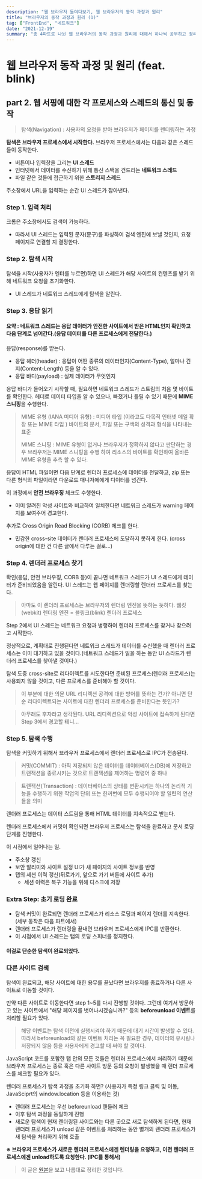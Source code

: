 ```yaml
---
description: "웹 브라우저 들여다보기, 웹 브라우저의 동작 과정과 원리"
title: "브라우저의 동작 과정과 원리 (1)"
tag: ["FrontEnd", "네트워크"]
date: "2021-12-19"
summary: "총 4파트로 나뉜 웹 브라우저의 동작 과정과 원리에 대해서 하나씩 공부하고 정리해봅니다."
---
```


# 웹 브라우저 동작 과정 및 원리 (feat. blink)

## part 2. 웹 서핑에 대한 각 프로세스와 스레드의 통신 및 동작

> 탐색(Navigation) : 사용자의 요청을 받아 브라우저가 페이지를 렌더링하는 과정

**탐색은 브라우저 프로세스에서 시작한다.**
브라우저 프로세스에서는 다음과 같은 스레드들이 동작한다.

- 버튼이나 입력창을 그리는 **UI 스레드**
- 인터넷에서 데이터를 수신하기 위해 통신 스택을 건드리는 **네트워크 스레드**
- 파일 같은 것들에 접근하기 위한 **스토리지 스레드**

주소창에서 URL을 입력하는 순간 UI 스레드가 잡아낸다.

### Step 1. 입력 처리

크롬은 주소창에서도 검색이 가능하다.

- 따라서 UI 스레드는 입력된 문자(문구)를 파싱하여 검색 엔진에 보낼 것인지, 요청 페이지로 연결할 지 결정한다.

### Step 2. 탐색 시작

탐색을 시작(사용자가 엔터를 누르면)하면 UI 스레드가 해당 사이트의 컨텐츠를 받기 위해 네트워크 요청을 초기화한다.

- UI 스레드가 네트워크 스레드에게 탐색을 알린다.

### Step 3. 응답 읽기

#### 요약 : 네트워크 스레드는 응답 데이터가 안전한 사이트에서 받은 HTML인지 확인하고 다음 단계로 넘어간다.(응답 데이터를 다른 프로세스에게 전달한다.)

응답(response)를 받는다.

- 응답 헤더(header) : 응답이 어떤 종류의 데이터인지(Content-Type), 얼마나 긴 지(Content-Length) 등을 알 수 있다.
- 응답 바디(payload) : 실제 데이터가 무엇인지

응답 바디가 들어오기 시작할 때, 필요하면 네트워크 스레드가 스트림의 처음 몇 바이트를 확인한다. 헤더로 데이터 타입을 알 수 있으나, 빠졌거나 틀릴 수 있기 때문에 **MIME 스니핑**을 수행한다.

> MIME 유형 (IANA 미디어 유형) : 미디어 타입 (이라고도 다목적 인터넷 메일 확장 또는 MIME 타입 ) 바이트의 문서, 파일 또는 구색의 성격과 형식을 나타내는 표준
>
> MIME 스니핑 : MIME 유형이 없거나 브라우저가 정확하지 않다고 판단하는 경우 브라우저는 MIME 스니핑을 수행 하여 리소스의 바이트를 확인하여 올바른 MIME 유형을 추측 할 수 있다.

응답이 HTML 파일이면 다음 단계로 렌더러 프로세스에 데이터를 전달하고, zip 또는 다른 형식의 파일이라면 다운로드 매니저에에게 디이터를 넘긴다.

이 과정에서 **안전 브라우징** 체크도 수행한다.

- 이미 알려진 악성 사이트와 비교하여 일치한다면 네트워크 스레드가 warning 페이지를 보여주어 경고한다.

추가로 Cross Origin Read Blocking (CORB) 체크를 한다.

- 민감한 cross-site 데이터가 렌더러 프로세스에 도달하지 못하게 한다. (cross origin에 대한 건 다른 글에서 다루는 걸로...)

### Step 4. 렌더러 프로세스 찾기

확인(응답, 안전 브라우징, CORB 등)이 끝나면 네트워크 스레드가 UI 스레드에게 데이터가 준비되었음을 알린다. UI 스레드는 웹 페이지를 렌더링할 렌더러 프로세스를 찾는다.

> 아마도 이 렌더러 프로세스는 브라우저의 렌더링 엔진을 뜻하는 듯하다.
> 웹킷(webkit) 렌더링 엔진 = 블링크(blink) 렌더러 프로세스

Step 2에서 UI 스레드는 네트워크 요청과 병행하여 렌더러 프로세스를 찾거나 찾으려고 시작한다.

정상적으로, 계획대로 진행된다면 네트워크 스레드가 데이터를 수신했을 때 렌더러 프로세스는 이미 대기하고 있을 것이다.(네트워크 스레드가 일을 하는 동안 UI 스라드가 렌더러 프로세스를 찾아낼 것이다.)

탐색 도중 cross-site로 리다이렉트를 시도한다면 준비된 프로세스(렌더러 프로세스)는 사용되지 않을 것이고, 다른 프로세스를 준비해야 할 것이다.

> 이 부분에 대한 의문
> URL 리디렉션 공격에 대한 방어를 뜻하는 건가? 아니면 단순 리다이렉트되는 사이트에 대한 렌더러 프로세스를 준비한다는 뜻인가?

> 아무래도 후자라고 생각된다. URL 리디렉션으로 악성 사이트에 접속하게 된다면 Step 3에서 경고할 테니...

### Step 5. 탐색 수행

탐색을 커밋하기 위해서 브라우저 프로세스에서 렌더러 프로세스로 IPC가 전송된다.

> 커밋(COMMIT) : 아직 저장되지 않은 데이터를 데이터베이스(DB)에 저장하고 트랜잭션을 종료시키는 것으로 트랜잭션을 제어하는 명령어 중 하나

> 트랜잭션(Transaction) : 데이터베이스의 상태를 변환시키는 하나의 논리적 기능을 수행하기 위한 작업의 단위 또는 한꺼번에 모두 수행되어야 할 일련의 연산들을 의미

렌더러 프로세스는 데이터 스트림을 통해 HTML 데이터를 지속적으로 받는다.

렌더러 프로세스에서 커밋이 확인되면 브라우저 프로세스는 탐색을 완료하고 문서 로딩 단계를 진행한다.

이 시점에서 일어나는 일.

- 주소창 갱신
- 보안 알리미와 사이트 설정 UI가 새 페이지의 사이트 정보를 반영
- 탭의 세션 이력 갱신(뒤로가기, 앞으로 가기 버튼에 사이트 추가)
  - 세션 이력은 복구 기능을 위해 디스크에 저장

### Extra Step: 초기 로딩 완료

- 탐색 커밋이 완료되면 렌더러 프로세스가 리소스 로딩과 페이지 렌더를 지속한다. (세부 동작은 다음 파트에서)
- 렌더러 프로세스가 렌더링을 끝내면 브라우저 프로세스에게 IPC를 반환한다.
- 이 시점에서 UI 스레드는 탭의 로딩 스피너를 정지한다.

#### 이걸로 단순한 탐색이 완료되었다.

### 다른 사이트 검색

탐색이 완료되고, 해당 사이트에 대한 용무를 끝났다면 브라우저를 종료하거나 다른 사이트로 이동할 것이다.

만약 다른 사이트로 이동한다면 step 1~5를 다시 진행할 것이다. 그런데 여기서 방문하고 있는 사이트에서 "해당 페이지를 벗어나시겠습니까?" 등의 **beforeunload 이벤트**를 처리할 필요가 있다.

> 해당 이벤트는 탐색 이전에 실행시켜야 하기 때문에 대기 시간이 발생할 수 있다.
> 따라서 beforeunload와 같은 이벤트 처리는 꼭 필요한 경우, 데이터의 유시링나 저장되지 않음 등을 사용자에게 경고할 때 써야 할 것이다.

JavaScript 코드를 포함한 탭 안의 모든 것들은 렌더러 프로세스에서 처리하기 때문에 브라우저 프로세스는 종료 혹은 다른 사이트 방문 등의 요청이 발생했을 때 렌더 프로세스를 체크할 필요가 있다.

렌더러 프로세스가 탐색 과정을 초기화 하면? (사용자가 특정 링크 클릭 및 이동, JavaSciprt의 window.location 등을 이용하는 것)

- 렌더러 프로세스는 우선 beforeunload 핸들러 체크
- 이후 탐색 과정을 동일하게 진행
- 새로운 탐색이 현재 렌더링된 사이트와는 다른 곳으로 새로 탐색하게 된다면, 현재 렌더러 프로세스가 unload 같은 이벤트를 처리하는 동안 별개의 렌더러 프로세스가 새 탐색을 처리하기 위해 호출

**※ 브라우저 프로세스가 새로운 렌더러 프로세스에겐 렌더링을 요청하고, 이전 렌더러 프로세스에겐 unload하도록 요청한다. (IPC를 통해서)**

> 이 글은 [원본](https://developers.google.com/web/updates/2018/09/inside-browser-part2?hl=ko)을 보고 나름대로 정리한 것입니다.
